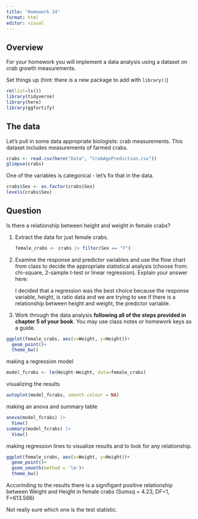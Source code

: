 ```yaml
---
title: "Homework 24"
format: html
editor: visual
---
```


## Overview

For your homework you will implement a data analysis using a dataset on crab growth measurements.

Set things up (hint: there is a new package to add with `library()`)

```r
rm(list=ls())
library(tidyverse)
library(here)
library(ggfortify)
```

## The data

Let's pull in some data appropriate biologists: crab measurements. This dataset includes measurements of farmed crabs.

```r
crabs <- read.csv(here("Data", "CrabAgePrediction.csv"))
glimpse(crabs)
```

One of the variables is categorical - let's fix that in the data.

```r
crabs$Sex <- as.factor(crabs$Sex)
levels(crabs$Sex)
```

## Question

Is there a relationship between height and weight in female crabs?

1.  Extract the data for just female crabs.

    ```r
    female_crabs <- crabs |> filter(Sex == "F")
    ```

2.  Examine the response and predictor variables and use the flow chart from class to decide the appropriate statistical analysis (choose from: chi-square, 2-sample t-test or linear regression). Explain your answer here:

    I decided that a regression was the best choice because the response variable, height, is ratio data and we are trying to see if there is a relationship between height and weight, the predictor variable.

3.  Work through the data analysis **following all of the steps provided in chapter 5 of your book**. You may use class notes or homework keys as a guide.

```r
ggplot(female_crabs, aes(x=Weight, y=Height))+
  geom_point()+
  theme_bw()
```

making a regression model

```r
model_fcrabs <- lm(Height~Weight, data=female_crabs)
```

visualizing the results

```r
autoplot(model_fcrabs, smooth.colour = NA)
```

making an anova and summary table

```r
anova(model_fcrabs) |>
  View()
summary(model_fcrabs) |>
  View()
```
making regression lines to visualize results and to look for any relationship. 
```r
ggplot(female_crabs, aes(x=Weight, y=Height))+
  geom_point()+
  geom_smooth(method = 'lm')+
  theme_bw()
```

Accorinding to the results there is a signifigant positive relationship between Weight and Height in female crabs (Sumsq = 4.23, DF=1, F=613.566)

Not really sure which one is the test statistic. 









